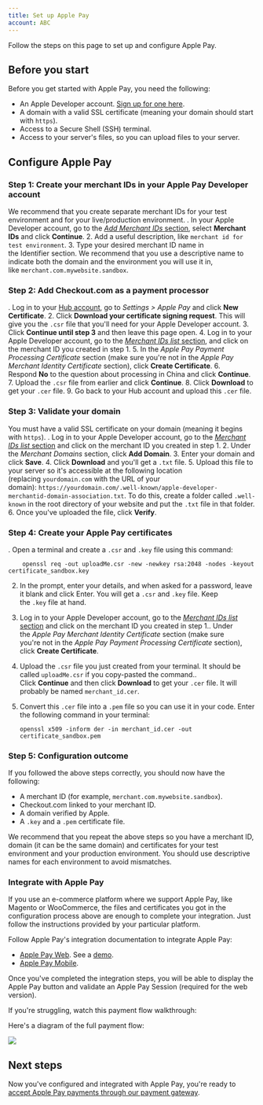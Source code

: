 ```yaml
---
title: Set up Apple Pay
account: ABC
---
```


Follow the steps on this page to set up and configure Apple Pay.

## Before you start

Before you get started with Apple Pay, you need the following:

- An Apple Developer account. [Sign up for one here](https://developer.apple.com/programs/enroll/).
- A domain with a valid SSL certificate (meaning your domain should start with `https`).
- Access to a Secure Shell (SSH) terminal.
- Access to your server's files, so you can upload files to your server.

## Configure Apple Pay

### **Step 1:** Create your merchant IDs in your Apple Pay Developer account

We recommend that you create separate merchant IDs for your test environment and for your live/production environment.
. In your Apple Developer account, go to the [_Add Merchant IDs_ section](https://developer.apple.com/account/resources/identifiers/add/merchant), select **Merchant IDs** and click **Continue**. 2. Add a useful description, like `merchant id for test environment`. 3. Type your desired merchant ID name in the Identifier section. We recommend that you use a descriptive name to indicate both the domain and the environment you will use it in, like `merchant.com.mywebsite.sandbox`.

###

### **Step 2:** Add Checkout.com as a payment processor

. Log in to your [Hub account](https://hub.checkout.com/v2), go to *Settings > Apple Pay* and click **New Certificate**. 2. Click **Download your certificate signing request**. This will give you the `.csr` file that you'll need for your Apple Developer account. 3. Click **Continue until step 3** and then leave this page open. 4. Log in to your Apple Developer account, go to the [_Merchant IDs list_ section](https://developer.apple.com/account/resources/identifiers/list/merchant), and click on the merchant ID you created in step 1. 5. In the *Apple Pay Payment Processing Certificate* section (make sure you're not in the *Apple Pay Merchant Identity Certificate* section), click **Create Certificate**. 6. Respond **No** to the question about processing in China and click **Continue**. 7. Upload the `.csr` file from earlier and click **Continue**. 8. Click **Download** to get your `.cer` file. 9. Go back to your Hub account and upload this `.cer` file.

### **Step 3:** Validate your domain

You must have a valid SSL certificate on your domain (meaning it begins with `https`).
. Log in to your Apple Developer account, go to the [_Merchant IDs list_ section](https://developer.apple.com/account/resources/identifiers/list/merchant) and click on the merchant ID you created in step 1. 2. Under the *Merchant Domains* section, click **Add Domain**. 3. Enter your domain and click **Save**. 4. Click **Download** and you'll get a `.txt` file. 5. Upload this file to your server so it's accessible at the following location (replacing `yourdomain.com` with the URL of your domain): `https://yourdomain.com/.well-known/apple-developer-merchantid-domain-association.txt`. To do this, create a folder called `.well-known` in the root directory of your website and put the `.txt` file in that folder. 6. Once you've uploaded the file, click **Verify**.

### **Step 4:** Create your Apple Pay certificates

. Open a terminal and create a `.csr` and `.key` file using this command:

        openssl req -out uploadMe.csr -new -newkey rsa:2048 -nodes -keyout certificate_sandbox.key

2.  In the prompt, enter your details, and when asked for a password, leave it blank and click Enter. You will get a `.csr` and `.key` file. Keep the `.key` file at hand.
3.  Log in to your Apple Developer account, go to the [_Merchant IDs list_ section](https://developer.apple.com/account/resources/identifiers/list/merchant) and click on the merchant ID you created in step 1.. Under the *Apple Pay Merchant Identity Certificate* section (make sure you're not in the *Apple Pay Payment Processing Certificate* section), click **Create Certificate**.
4.  Upload the `.csr` file you just created from your terminal. It should be called `uploadMe.csr` if you copy-pasted the command.. Click **Continue** and then click **Download** to get your `.cer` file. It will probably be named `merchant_id.cer`.
5.  Convert this `.cer` file into a `.pem` file so you can use it in your code. Enter the following command in your terminal:

        openssl x509 -inform der -in merchant_id.cer -out certificate_sandbox.pem

### **Step 5**: Configuration outcome

If you followed the above steps correctly, you should now have the following:

- A merchant ID (for example, `merchant.com.mywebsite.sandbox`).
- Checkout.com linked to your merchant ID.
- A domain verified by Apple.
- A `.key` and a `.pem` certificate file.

We recommend that you repeat the above steps so you have a merchant ID, domain (it can be the same domain) and certificates for your test environment and your production environment. You should use descriptive names for each environment to avoid mismatches.

### Integrate with Apple Pay

If you use an e-commerce platform where we support Apple Pay, like Magento or WooCommerce, the files and certificates you got in the configuration process above are enough to complete your integration. Just follow the instructions provided by your particular platform.

Follow Apple Pay's integration documentation to integrate Apple Pay:

- [Apple Pay Web](https://developer.apple.com/documentation/apple_pay_on_the_web). See a [demo](https://applepaydemo.apple.com/).
- [Apple Pay Mobile](https://developer.apple.com/documentation/passkit/apple_pay).

Once you've completed the integration steps, you will be able to display the Apple Pay button and validate an Apple Pay Session (required for the web version).

If you're struggling, watch this payment flow walkthrough:

Here's a diagram of the full payment flow:

![](/download/attachments/5931426/apple_pay_flow.png?version=1&modificationDate=1588670293709&api=v2)

## Next steps

Now you've configured and integrated with Apple Pay, you're ready to [accept Apple Pay payments through our payment gateway](/display/DOCS/Apple+Pay).
